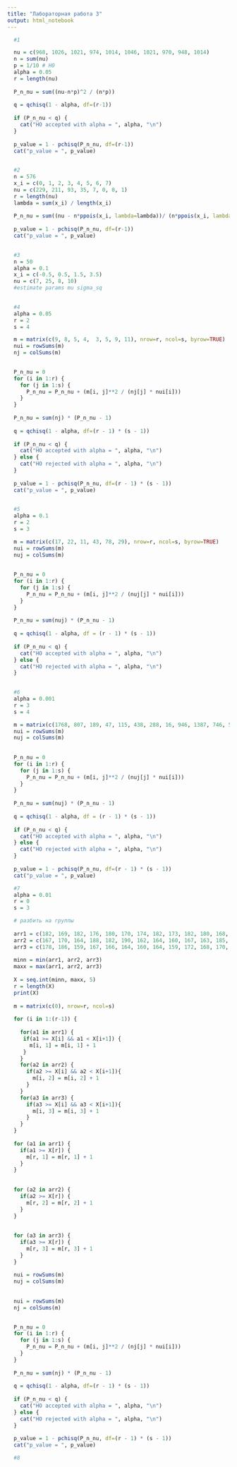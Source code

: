 ```yaml
---
title: "Лабораторная работа 3"
output: html_notebook
---
```


```r
  #1

  nu = c(968, 1026, 1021, 974, 1014, 1046, 1021, 970, 948, 1014)
  n = sum(nu)
  p = 1/10 # H0
  alpha = 0.05
  r = length(nu)
  
  P_n_nu = sum((nu-n*p)^2 / (n*p))
  
  q = qchisq(1 - alpha, df=(r-1))
  
  if (P_n_nu < q) {
    cat("HO accepted with alpha = ", alpha, "\n")
  }
  
  p_value = 1 - pchisq(P_n_nu, df=(r-1))
  cat("p_value = ", p_value)
  
```
```r
  #2
  n = 576
  x_i = c(0, 1, 2, 3, 4, 5, 6, 7)
  nu = c(229, 211, 93, 35, 7, 0, 0, 1)
  r = length(nu)
  lambda = sum(x_i) / length(x_i)
  
  P_n_nu = sum((nu - n*ppois(x_i, lambda=lambda))/ (n*ppois(x_i, lambda=lambda)))
  
  p_value = 1 - pchisq(P_n_nu, df=(r-1))
  cat("p_value = ", p_value)
  
```
```r
  #3
  n = 50
  alpha = 0.1
  x_i = c(-0.5, 0.5, 1.5, 3.5)
  nu = c(7, 25, 8, 10)
  #estimate params mu sigma_sq
  
```

```r
  #4
  alpha = 0.05
  r = 2
  s = 4

  m = matrix(c(9, 8, 5, 4,  3, 5, 9, 11), nrow=r, ncol=s, byrow=TRUE)
  nui = rowSums(m)
  nj = colSums(m)

  
  P_n_nu = 0
  for (i in 1:r) {
    for (j in 1:s) {
      P_n_nu = P_n_nu + (m[i, j]**2 / (nj[j] * nui[i]))
    }
  }
  
  P_n_nu = sum(nj) * (P_n_nu - 1)
  
  q = qchisq(1 - alpha, df=(r - 1) * (s - 1))
  
  if (P_n_nu < q) {
    cat("HO accepted with alpha = ", alpha, "\n")
  } else {
    cat("HO rejected with alpha = ", alpha, "\n")
  }
  
  p_value = 1 - pchisq(P_n_nu, df=(r - 1) * (s - 1))
  cat("p_value = ", p_value)
  
```
```r
  #5
  alpha = 0.1
  r = 2
  s = 3

  m = matrix(c(17, 22, 11, 43, 78, 29), nrow=r, ncol=s, byrow=TRUE)
  nui = rowSums(m)
  nuj = colSums(m)
  
  
  P_n_nu = 0
  for (i in 1:r) {
    for (j in 1:s) {
      P_n_nu = P_n_nu + (m[i, j]**2 / (nuj[j] * nui[i]))
    }
  }
  
  P_n_nu = sum(nuj) * (P_n_nu - 1)
  
  q = qchisq(1 - alpha, df = (r - 1) * (s - 1))
  
  if (P_n_nu < q) {
    cat("HO accepted with alpha = ", alpha, "\n")
  } else {
    cat("HO rejected with alpha = ", alpha, "\n")
  }
  
```
```r
  #6
  alpha = 0.001
  r = 3
  s = 4

  m = matrix(c(1768, 807, 189, 47, 115, 438, 288, 16, 946, 1387, 746, 53), nrow=r, ncol=s, byrow=TRUE)
  nui = rowSums(m)
  nuj = colSums(m)
  
  
  P_n_nu = 0
  for (i in 1:r) {
    for (j in 1:s) {
      P_n_nu = P_n_nu + (m[i, j]**2 / (nuj[j] * nui[i]))
    }
  }
  
  P_n_nu = sum(nuj) * (P_n_nu - 1)
  
  q = qchisq(1 - alpha, df = (r - 1) * (s - 1))
  
  if (P_n_nu < q) {
    cat("HO accepted with alpha = ", alpha, "\n")
  } else {
    cat("HO rejected with alpha = ", alpha, "\n")
  }
  
  p_value = 1 - pchisq(P_n_nu, df=(r - 1) * (s - 1))
  cat("p_value = ", p_value)

```

```r
  #7
  alpha = 0.01
  r = 0
  s = 3

  # разбить на группы
  
  arr1 = c(182, 169, 182, 176, 180, 170, 174, 182, 173, 182, 180, 168, 165)
  arr2 = c(167, 170, 164, 188, 182, 190, 162, 164, 160, 167, 163, 185, 156, 194, 174, 161, 185, 159, 161, 189, 167, 184, 184)
  arr3 = c(178, 186, 159, 167, 166, 164, 160, 164, 159, 172, 168, 170, 156, 158, 170, 176)
  
  minn = min(arr1, arr2, arr3)
  maxx = max(arr1, arr2, arr3)
  
  X = seq.int(minn, maxx, 5)
  r = length(X)
  print(X)
  
  m = matrix(c(0), nrow=r, ncol=s)
  
  for (i in 1:(r-1)) {
    
    for(a1 in arr1) {
     if(a1 >= X[i] && a1 < X[i+1]) {
       m[i, 1] = m[i, 1] + 1
     }
    }
    for(a2 in arr2) {
      if(a2 >= X[i] && a2 < X[i+1]){
        m[i, 2] = m[i, 2] + 1
      }
    }
    for(a3 in arr3) {
      if(a3 >= X[i] && a3 < X[i+1]){
        m[i, 3] = m[i, 3] + 1
      }
    }
  }
  
  for (a1 in arr1) {
    if(a1 >= X[r]) {
      m[r, 1] = m[r, 1] + 1
    }
  }
  
  
  for (a2 in arr2) {
    if(a2 >= X[r]) {
      m[r, 2] = m[r, 2] + 1
    }
  }
  
  
  for (a3 in arr3) {
    if(a3 >= X[r]) {
      m[r, 3] = m[r, 3] + 1
    }
  }
  
  nui = rowSums(m)
  nuj = colSums(m)
  
  
  nui = rowSums(m)
  nj = colSums(m)

  
  P_n_nu = 0
  for (i in 1:r) {
    for (j in 1:s) {
      P_n_nu = P_n_nu + (m[i, j]**2 / (nj[j] * nui[i]))
    }
  }
  
  P_n_nu = sum(nj) * (P_n_nu - 1)
  
  q = qchisq(1 - alpha, df=(r - 1) * (s - 1))
  
  if (P_n_nu < q) {
    cat("HO accepted with alpha = ", alpha, "\n")
  } else {
    cat("HO rejected with alpha = ", alpha, "\n")
  }
  
  p_value = 1 - pchisq(P_n_nu, df=(r - 1) * (s - 1))
  cat("p_value = ", p_value)
```

```r
  #8
```


